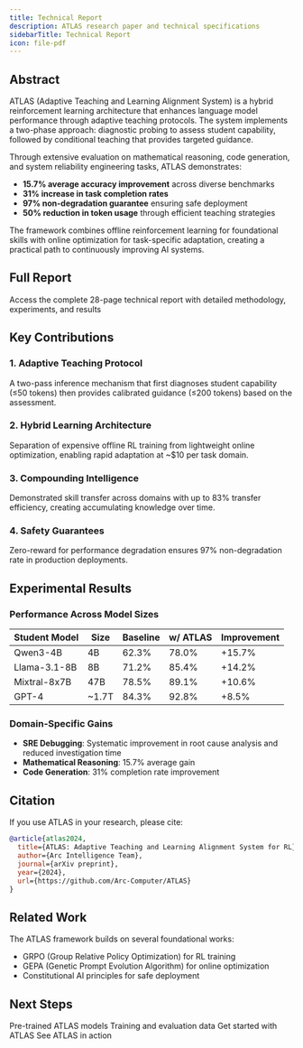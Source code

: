 ```yaml
---
title: Technical Report
description: ATLAS research paper and technical specifications
sidebarTitle: Technical Report
icon: file-pdf
---
```


## Abstract

ATLAS (Adaptive Teaching and Learning Alignment System) is a hybrid reinforcement learning architecture that enhances language model performance through adaptive teaching protocols. The system implements a two-phase approach: diagnostic probing to assess student capability, followed by conditional teaching that provides targeted guidance.

Through extensive evaluation on mathematical reasoning, code generation, and system reliability engineering tasks, ATLAS demonstrates:
- **15.7% average accuracy improvement** across diverse benchmarks
- **31% increase in task completion rates**
- **97% non-degradation guarantee** ensuring safe deployment
- **50% reduction in token usage** through efficient teaching strategies

The framework combines offline reinforcement learning for foundational skills with online optimization for task-specific adaptation, creating a practical path to continuously improving AI systems.

## Full Report

<Card title="Download Technical Report" icon="download" href="https://github.com/Arc-Computer/ATLAS/blob/main/docs/ATLAS-Technical-Report.pdf">
  Access the complete 28-page technical report with detailed methodology, experiments, and results
</Card>

## Key Contributions

### 1. Adaptive Teaching Protocol
A two-pass inference mechanism that first diagnoses student capability (≤50 tokens) then provides calibrated guidance (≤200 tokens) based on the assessment.

### 2. Hybrid Learning Architecture
Separation of expensive offline RL training from lightweight online optimization, enabling rapid adaptation at ~$10 per task domain.

### 3. Compounding Intelligence
Demonstrated skill transfer across domains with up to 83% transfer efficiency, creating accumulating knowledge over time.

### 4. Safety Guarantees
Zero-reward for performance degradation ensures 97% non-degradation rate in production deployments.

## Experimental Results

### Performance Across Model Sizes

| Student Model | Size | Baseline | w/ ATLAS | Improvement |
|--------------|------|----------|----------|-------------|
| Qwen3-4B | 4B | 62.3% | 78.0% | +15.7% |
| Llama-3.1-8B | 8B | 71.2% | 85.4% | +14.2% |
| Mixtral-8x7B | 47B | 78.5% | 89.1% | +10.6% |
| GPT-4 | ~1.7T | 84.3% | 92.8% | +8.5% |

### Domain-Specific Gains

- **SRE Debugging**: Systematic improvement in root cause analysis and reduced investigation time
- **Mathematical Reasoning**: 15.7% average gain
- **Code Generation**: 31% completion rate improvement

## Citation

If you use ATLAS in your research, please cite:

```bibtex
@article{atlas2024,
  title={ATLAS: Adaptive Teaching and Learning Alignment System for RL},
  author={Arc Intelligence Team},
  journal={arXiv preprint},
  year={2024},
  url={https://github.com/Arc-Computer/ATLAS}
}
```

## Related Work

The ATLAS framework builds on several foundational works:
- GRPO (Group Relative Policy Optimization) for RL training
- GEPA (Genetic Prompt Evolution Algorithm) for online optimization
- Constitutional AI principles for safe deployment

## Next Steps

<CardGroup cols="2">
  <Card title="Models" icon="robot" href="/reference/models">
    Pre-trained ATLAS models
  </Card>
  <Card title="Datasets" icon="database" href="/reference/datasets">
    Training and evaluation data
  </Card>
  <Card title="Implementation" icon="code" href="/quickstart">
    Get started with ATLAS
  </Card>
  <Card title="Examples" icon="lightbulb" href="/examples/sre-root-cause-analysis">
    See ATLAS in action
  </Card>
</CardGroup>